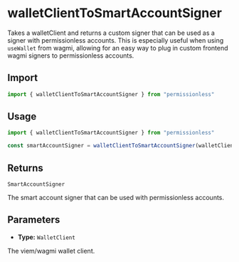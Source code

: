 
<VersionWarning version="0.1" />

# walletClientToSmartAccountSigner

Takes a walletClient and returns a custom signer that can be used as a signer with permissionless accounts. This is especially useful when using `useWallet` from wagmi, allowing for an easy way to plug in custom frontend wagmi signers to permissionless accounts.

## Import

```ts
import { walletClientToSmartAccountSigner } from "permissionless"
```

## Usage

```ts
import { walletClientToSmartAccountSigner } from "permissionless"

const smartAccountSigner = walletClientToSmartAccountSigner(walletClient)
```

## Returns

`SmartAccountSigner`

The smart account signer that can be used with permissionless accounts.

## Parameters

- **Type:** `WalletClient`

The viem/wagmi wallet client.